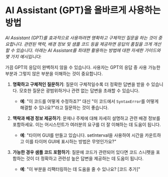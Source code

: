 
# AI Assistant (GPT)을 올바르게 사용하는 방법

_AI Assistant (GPT)를 효과적으로 사용하려면 명확하고 구체적인 질문을 하는 것이 중요합니다. 관련된 맥락, 배경 정보 및 샘플 코드 등을 제공하면 응답의 품질을 크게 개선할 수 있습니다. 아래는 AI Assistant를 최대한 활용하는 방법에 대한 자세한 가이드와 몇 가지 예시입니다:_

<Callout type="warning">
  가끔 GPT의 응답이 완벽하지 않을 수 있습니다. 사용자는 GPT의 응답 중 사용
  가능한 부분과 그렇지 않은 부분을 이해하는 것이 중요합니다.
</Callout>

1. **명확하고 구체적인 질문하기**: 질문이 구체적일수록 더 정확한 답변을 받을 수 있습니다. 모호한 질문은 광범위하거나 관련 없는 답변을 초래할 수 있습니다.

   - **예**: "이 코드를 어떻게 수정하죠?" 대신 "이 코드에서 `SyntaxError`를 어떻게 해결할 수 있나요?"라고 질문하는 것이 좋습니다.

2. **맥락과 배경 정보 제공하기**: 문제나 주제에 대해 자세히 설명하고 관련 배경 정보를 포함하세요. 이는 어시스턴트가 여러분의 요구를 더 잘 이해하는 데 도움이 됩니다.

   - **예**: "타이머 GUI를 만들고 있습니다. setInterval을 사용하여 시간을 카운트하고 이를 타이머 GUI에 표시하는 방법은 무엇인가요?"

3. **가능한 경우 샘플 코드 포함하기**: 질문에 코드가 관련되어 있다면 코드 스니펫을 포함하는 것이 더 정확하고 관련성 높은 답변을 제공하는 데 도움이 됩니다.

   - **예**: "이 부분을 리팩터링하는 데 도움을 줄 수 있나요? [코드 추가]"
